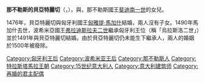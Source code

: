 {{Multiple issues|
{{Expand language|1=en|time=2021-01-30T07:28:04+00:00}}
{{Unreferenced|time=2021-01-30T07:28:04+00:00}}
}}
{{Infobox royalty|consort=yes
| name        = 那不勒斯的貝亞特麗切
| image       = Beatrix de Nápoles.jpg
| succession  = 匈牙利王后
| reign       = 1476年 — 1490年
| reign-type  = 第一次在位
| reign1      = 1491年 — 1500年
| reign-type1 = 第二次在位
| succession2 = 波希米亞王后
| reign2      = 1491年 — 1500年
| birth_date  = {{birth date|1457|11|16|df=y}}
| birth_place = [[那不勒斯|那不勒斯]]
| death_date  = {{death date and age|1508|9|23|1457|11|16|df=y}}
| death_place = 那不勒斯
| house       = [[特拉斯塔馬拉王朝|特拉斯塔馬拉王朝]]
| father      = [[斐迪南一世_(那不勒斯)|斐迪南一世]]
| mother      = [[克萊蒙的伊莎貝爾|克萊蒙的伊莎貝爾]]
}}
'''那不勒斯的貝亞特麗切'''（{{lang-it|Beatrice di Napoli}}，{{bd|1457年|11月16日|1508年|9月23日}}），{{le|匈牙利王后|List of Hungarian royal consorts|匈牙利}}與{{le|波希米亞王后|List of Bohemian royal consorts}}，那不勒斯國王[[斐迪南一世_(那不勒斯)|斐迪南一世]]的女兒。

1476年，貝亞特麗切與匈牙利國王[[马加什一世|匈雅提·馬加什]]結婚，兩人沒有子女。1490年馬加什去世，波希米亞國王[[烏拉斯洛二世|弗拉迪斯拉夫二世]]繼承匈牙利王位（稱「烏拉斯洛二世」）並於1491年與貝亞特麗切結婚。由於貝亞特麗切仍未能生下繼承人，兩人的婚姻於1500年被廢除。

{{Authority control}}

{{DEFAULTSORT:Beatrice Of Naples}}
[[Category:匈牙利王后|Category:匈牙利王后]]
[[Category:波希米亚王后|Category:波希米亚王后]]
[[Category:那不勒斯人|Category:那不勒斯人]]
[[Category:特拉斯塔馬拉王朝|Category:特拉斯塔馬拉王朝]]
[[Category:15世纪意大利人|Category:15世纪意大利人]]
[[Category:意大利建筑师|Category:意大利建筑师]]
[[Category:再婚的君主配偶|Category:再婚的君主配偶]]

{{歐洲皇室小作品}}